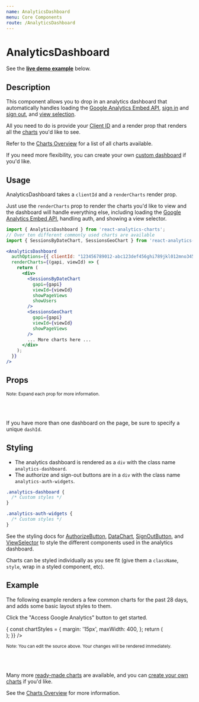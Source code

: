 ```yaml
---
name: AnalyticsDashboard
menu: Core Components
route: /AnalyticsDashboard
---
```



<GoogleAnalytics trackingId={TRACKING_ID} />

<h1>AnalyticsDashboard</h1>

See the **[live demo example](#example)** below.

## Description

This component allows you to drop in an analytics dashboard that automatically handles loading the [Google Analytics Embed API](https://devboldly.github.io/react-use-analytics-api/), [sign in](/AuthorizeButton) and [sign out](/SignOutButton), and [view selection](/ViewSelector).

All you need to do is provide your [Client ID](/google-oauth-client-id) and a render prop that renders all the [charts](/charts) you'd like to see.

Refer to the [Charts Overview](/charts) for a list of all charts available.

If you need more flexibility, you can create your own [custom dashboard](/custom-dashboards-standalone-charts) if you'd like.

## Usage

AnalyticsDashboard takes a `clientId` and a `renderCharts` render prop.

Just use the `renderCharts` prop to render the charts you'd like to view and the dashboard will handle everything else, including loading the [Google Analytics Embed API](https://devboldly.github.io/react-use-analytics-api/), handling auth, and showing a view selector.

```jsx
import { AnalyticsDashboard } from 'react-analytics-charts';
// Over ten different commonly used charts are available
import { SessionsByDateChart, SessionsGeoChart } from 'react-analytics-charts';
```

```jsx
<AnalyticsDashboard
  authOptions={{ clientId: "123456789012-abc123def456ghi789jkl012mno345p.apps.googleusercontent.com" }}
  renderCharts={(gapi, viewId) => {
    return (
      <div>
        <SessionsByDateChart
          gapi={gapi}
          viewId={viewId}
          showPageViews
          showUsers
        />
        <SessionsGeoChart 
          gapi={gapi} 
          viewId={viewId} 
          showPageViews 
        />
        ... More charts here ...
      </div>
    );
  }}
/>
```

## Props

<Props of={AnalyticsDashboard} />

<small>Note: Expand each prop for more information.</small>

<br/><br/>

If you have more than one dashboard on the page, be sure to specify a unique `dashId`.

## Styling

- The analytics dashboard is rendered as a `div` with the class name `analytics-dashboard`. 
- The authorize and sign-out buttons are in a `div` with the class name `analytics-auth-widgets`.

```css
.analytics-dashboard {
  /* Custom styles */
}

.analytics-auth-widgets {
  /* Custom styles */
}
```

See the styling docs for [AuthorizeButton](/AuthorizeButton#styling), [DataChart](/DataChart#styling),
[SignOutButton](/SignOutButton#styling), and [ViewSelector](/ViewSelector#styling) to style the different components 
used in the analytics dashboard. 

Charts can be styled individually as you see fit (give them a `className`, `style`, wrap in a styled component, etc).

## Example

The following example renders a few common charts for the past 28 days, and adds some basic layout styles to them.

Click the "Access Google Analytics" button to get started.

<Playground>
  <AnalyticsDashboard
      authOptions={{ clientId }}
      renderCharts={(gapi, viewId) => {
        const chartStyles = {
          margin: '15px',
          maxWidth: 400,
        };
        return (
          <div style={{ display: 'flex', flexWrap: 'wrap', }}>
            <SessionsByDateChart
              gapi={gapi}
              viewId={viewId}
              style={chartStyles}
              showPageViews
              showUsers
            />
            <SessionsGeoChart gapi={gapi} viewId={viewId} style={chartStyles} showPageViews options={{ width: 400 }}/>
            <SessionsBySourceChart gapi={gapi} viewId={viewId} style={chartStyles} />
            <SessionsByHourChart gapi={gapi} viewId={viewId} style={chartStyles} />
            <PageViewsPerPathChart gapi={gapi} viewId={viewId} style={{ margin: '15px' }} />
          </div>
        );
      }}
    />
</Playground>

<small>Note: You can edit the source above. Your changes will be rendered immediately.</small>

<br/><br/>

Many more [ready-made charts](/charts#common-charts) are available, and you can [create your own charts](/charts#custom-charts) if you'd like.

See the [Charts Overview](/charts) for more information.

<CreatedBy author="DevBoldly" url="https://devboldly.com/" emoji="🍺" emojiLabel="Beer"/>